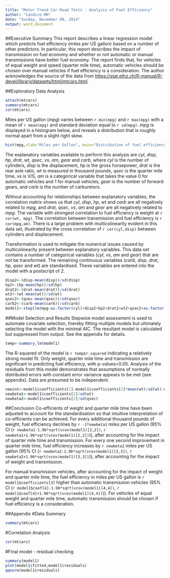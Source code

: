 ```yaml
---
title: "Motor Trend Car Road Tests - Analysis of Fuel Efficiency"
author: "Candice MH"
date: "Sunday, November 09, 2014"
output: word_document
---
```


##Executive Summary
This report describes a linear regression model which predicts fuel efficiency (miles per US gallon) based on a number of other predictors. In particular, this report describes the impact of transmission on fuel economy and whether or not automatic or manual transmissions have better fuel economy. The report finds that, for vehicles of equal weight and speed (quarter mile time), automatic vehicles should be chosen over manual vehicles if fuel efficiency is a consideration. The author acknowledges the source of the data from <https://stat.ethz.ch/R-manual/R-devel/library/datasets/html/mtcars.html>.

##Exploratory Data Analysis

```r
attach(mtcars)
summary(mtcars)
cor(mtcars)
```

Miles per US gallon (*mpg*) varies between `r min(mpg)` and `r max(mpg)` with a mean of  `r mean(mpg)` and standard deviation equal to  `r sd(mpg)`. *mpg* is displayed in a histogram below, and reveals a distribution that is roughly normal apart from a slight right skew. 

```r
hist(mpg,xlab="Miles per Gallon", main="Distribution of fuel efficiency",breaks=10)
```

The explanatory variables available to perform this analysis are *cyl*, *disp*, *hp*, *drat*, *wt*, *qsec*, *vs*, *am*, *gear* and *carb*, where *cyl* is the number of cylinders, *disp* is the displacement, *hp* is the gross horsepower, *drat* is the rear axle ratio, *wt* is measured in thousand pounds, *qsec* is the quarter mile time, *vs* is V/S, *am* is a categorical variable that takes the value 0 for automatic vehicles and 1 for manual vehicles, *gear* is the number of forward gears, and *carb* is the number of carburetors.

Without accounting for relationships between explanatory variables, the correlation matrix shows us that *cyl*, *disp*, *hp*, *wt* and *carb* are all negatively related to *mpg*, and *drat*, *qsec*, *vs*, *am* and *gear* are all negatively related to *mpg*. The variable with strongest correlation to fuel efficiency is  weight at `r cor(wt, mpg)`. The correlation between transmission and fuel efficiency is `r cor(mpg,am)`. There is a large problem with multicolinearity evident in this data set, illustrated by the cross correlation of  `r cor(cyl,disp)` between cylinders and displacement.

Transformation is used to mitigate the numerical issues caused by multicolinearity present between explanatory variables. This data set contains a number of categorical variables (*cyl*, *vs*, *am* and *gear*) that are not be transformed. The remaining continuous variables (*carb*, *disp*, *drat*, *hp*, *qsec* and *wt*) are standardised. These variables are entered into the model with a postscript of 2.

```r
disp2<-(disp-mean(disp))/sd(disp)
hp2<-(hp-mean(hp))/sd(hp)
drat2<-(drat-mean(drat))/sd(drat)
wt2<-(wt-mean(wt))/sd(wt)
qsec2<-(qsec-mean(qsec))/sd(qsec)
carb2<-(carb-mean(carb))/sd(carb)
model1<-step(lm(mpg~as.factor(cyl)+disp2+hp2+drat2+wt2+qsec2+as.factor(vs)+as.factor(am)+as.factor(gear)+carb2,data=mtcars))
```

##Model Selection and Results
Stepwise model assessment is used to automate covariate selection, thereby fitting multiple models but ultimately selecting the model with the minimal AIC. The resultant model is calculated but suppressed from output. See the appendix for details. 

```r
temp<-summary.lm(model1)
```

The R-squared of the model is `r temp$r.squared` indicating a relatively strong model fit. Only weight, quarter mile time and transmission are significant in predicting fuel efficiency, with p-values<0.05. Analysis of the residuals from this model demonstrates that assumptions of normally distributed errors with constant error variance appears to be met (see appendix). Data are presumed to be independent.

```r
newint<-model1$coefficients[1]-model1$coefficients[2]*mean(wt)/sd(wt)-model1$coefficients[3]*mean(qsec)/sd(qsec)
newbeta1<-model1$coefficients[2]/sd(wt)
newbeta2<-model1$coefficients[3]/sd(qsec)
```

##Conclusion
Co-efficients of weight and quarter mile time have been adjusted to account for the standardisation so that intuitive interpretation of co-efficients can be achieved. For every additional thousand pounds of weight, fuel efficiency declines by `r -1*newbeta1` miles per US gallon (95% CI (`r newbeta1-1.96*sqrt(vcov(model1)[2,2])`, `r newbeta1+1.96*sqrt(vcov(model1)[2,2])`)), after accounting for the impact of quarter mile time and transmission. For every one second improvement in quarter mile time, fuel efficiency increases by `r newbeta2` miles per US gallon (95% CI (`r newbeta2-1.96*sqrt(vcov(model1)[3,3])`, `r newbeta2+1.96*sqrt(vcov(model1)[3,3])`)), after accounting for the impact of weight and transmission.

For manual transmission vehicles, after accounting for the impact of weight and quarter mile time, the fuel efficiency in miles per US gallon is `r model1$coefficients[3]` higher than automatic transmission vehicles (95% CI (`r model1$coef[4]-1.96*sqrt(vcov(model1)[4,4])`, `r model1$coef[4]+1.96*sqrt(vcov(model1)[4,4])`)). For vehicles of equal weight and quarter mile time, automatic transmission  should be chosen if fuel efficiency is a consideration.

##Appendix
#Data Summary
```r
summary(mtcars)
```

#Correlation Analysis
```r
cor(mtcars)
```

#Final model - residual checking
```r
summary(model1)
plot(model1$fitted,model1$residuals)
qqnorm(model1$residuals)
```